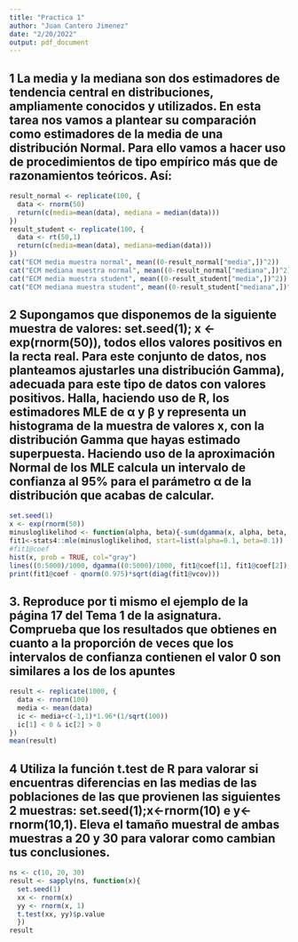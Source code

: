 ```yaml
---
title: "Practica 1"
author: "Juan Cantero Jimenez"
date: "2/20/2022"
output: pdf_document
---
```


## 1 La media y la mediana son dos estimadores de tendencia central en distribuciones, ampliamente conocidos y utilizados. En esta tarea nos vamos a plantear su comparación como estimadores de la media de una distribución Normal. Para ello vamos a hacer uso de procedimientos de tipo empírico más que de razonamientos teóricos. Así:  

```r
result_normal <- replicate(100, {
  data <- rnorm(50)
  return(c(media=mean(data), mediana = median(data)))
})
result_student <- replicate(100, {
  data <- rt(50,1)
  return(c(media=mean(data), mediana=median(data)))
})
cat("ECM media muestra normal", mean((0-result_normal["media",])^2))
cat("ECM mediana muestra normal", mean((0-result_normal["mediana",])^2))
cat("ECM media muestra student", mean((0-result_student["media",])^2))
cat("ECM mediana muestra student", mean((0-result_student["mediana",])^2))


```

## 2 Supongamos que disponemos de la siguiente muestra de valores: set.seed(1); x <- exp(rnorm(50)), todos ellos valores positivos en la recta real. Para este conjunto de datos, nos planteamos ajustarles una distribución Gamma), adecuada para este tipo de datos con valores positivos. Halla, haciendo uso de R, los estimadores MLE de α y β y representa un histograma de la muestra de valores x, con la distribución Gamma que hayas estimado superpuesta. Haciendo uso de la aproximación Normal de los MLE calcula un intervalo de confianza al 95% para el parámetro α de la distribución que acabas de calcular.  

```r
set.seed(1)
x <- exp(rnorm(50))
minusloglikelihod <- function(alpha, beta){-sum(dgamma(x, alpha, beta, log=TRUE))}
fit1<-stats4::mle(minusloglikelihod, start=list(alpha=0.1, beta=0.1))
#fit1@coef
hist(x, prob = TRUE, col="gray")
lines((0:5000)/1000, dgamma((0:5000)/1000, fit1@coef[1], fit1@coef[2]), lwd=2, col="red")
print(fit1@coef - qnorm(0.975)*sqrt(diag(fit1@vcov)))
```  

## 3. Reproduce por ti mismo el ejemplo de la página 17 del Tema 1 de la asignatura. Comprueba que los resultados que obtienes en cuanto a la proporción de veces que los intervalos de confianza contienen el valor 0 son similares a los de los apuntes  

```r
result <- replicate(1000, {
  data <- rnorm(100)
  media <- mean(data)
  ic <- media+c(-1,1)*1.96*(1/sqrt(100))
  ic[1] < 0 & ic[2] > 0
})
mean(result)
```  

## 4  Utiliza la función t.test de R para valorar si encuentras diferencias en las medias de las poblaciones de las que provienen las siguientes 2 muestras: set.seed(1);x<-rnorm(10) e y<-rnorm(10,1). Eleva el tamaño muestral de ambas muestras a 20 y 30 para valorar como cambian tus conclusiones.  

```r
ns <- c(10, 20, 30)
result <- sapply(ns, function(x){
  set.seed(1)
  xx <- rnorm(x)
  yy <- rnorm(x, 1)
  t.test(xx, yy)$p.value
  })
result
```


```r

```





